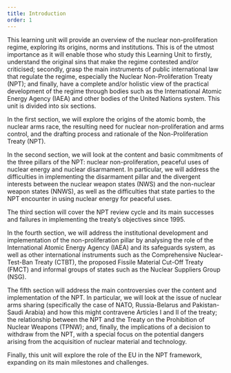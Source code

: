 ```yaml
---
title: Introduction
order: 1
---
```


This learning unit will provide an overview of the nuclear non-proliferation regime, exploring its origins, norms and institutions. This is of the utmost importance as it will enable those who study this Learning Unit to firstly, understand the original sins that make the regime contested and/or criticised; secondly, grasp the main instruments of public international law that regulate the regime, especially the Nuclear Non-Proliferation Treaty (NPT); and finally, have a complete and/or holistic view of the practical development of the regime through bodies such as the International Atomic Energy Agency (IAEA) and other bodies of the United Nations system. This unit is divided into six sections.

In the first section, we will explore the origins of the atomic bomb, the nuclear arms race, the resulting need for nuclear non-proliferation and arms control, and the drafting process and rationale of the Non-Proliferation Treaty (NPT).

In the second section, we will look at the content and basic commitments of the three pillars of the NPT: nuclear non-proliferation, peaceful uses of nuclear energy and nuclear disarmament. In particular, we will address the difficulties in implementing the disarmament pillar and the divergent interests between the nuclear weapon states (NWS) and the non-nuclear weapon states (NNWS), as well as the difficulties that state parties to the NPT encounter in using nuclear energy for peaceful uses.

The third section will cover the NPT review cycle and its main successes and failures in implementing the treaty’s objectives since 1995.

In the fourth section, we will address the institutional development and implementation of the non-proliferation pillar by analysing the role of the International Atomic Energy Agency (IAEA) and its safeguards system, as well as other international instruments such as the Comprehensive Nuclear-Test-Ban Treaty (CTBT), the proposed Fissile Material Cut-Off Treaty (FMCT) and informal groups of states such as the Nuclear Suppliers Group (NSG).

The fifth section will address the main controversies over the content and implementation of the NPT. In particular, we will look at the issue of nuclear arms sharing (specifically the case of NATO, Russia-Belarus and Pakistan-Saudi Arabia) and how this might contravene Articles I and II of the treaty; the relationship between the NPT and the Treaty on the Prohibition of Nuclear Weapons (TPNW); and, finally, the implications of a decision to withdraw from the NPT, with a special focus on the potential dangers arising from the acquisition of nuclear material and technology.

Finally, this unit will explore the role of the EU in the NPT framework, expanding on its main milestones and challenges.
